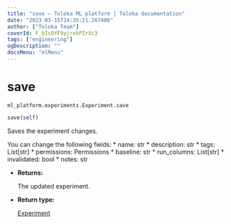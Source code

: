 ```yaml
---
title: "save — Toloka ML platform | Toloka documentation"
date: "2023-03-15T14:35:21.267400"
author: ["Toloka Team"]
coverId: F_bIcOYF9yjrxkPZrXc3
tags: ["engineering"]
ogDescription: ""
docsMenu: "mlMenu"
---
```


# save

`ml_platform.experiments.Experiment.save`

```python
save(self)
```

Saves the experiment changes.

You can change the following fields:
    * name: str
    * description: str
    * tags: List[str]
    * permissions: Permissions
    * baseline: str
    * run_columns: List[str]
    * invalidated: bool
    * notes: str

* **Returns:**

  The updated experiment.

* **Return type:**

  [Experiment](/docs/toloka-ml/reference/ml_platform.experiments.Experiment)